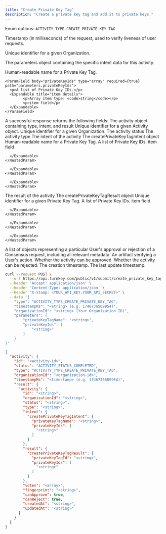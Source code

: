 ```yaml
---
title: "Create Private Key Tag"
description: "Create a private key tag and add it to private keys."
---
```



<EndpointPath type="submit" path="create_private_key_tag" />

<Authorizations />

<H3Bordered text="Body" />

<ParamField body="type" type="enum<string>" required={true}>

Enum options: `ACTIVITY_TYPE_CREATE_PRIVATE_KEY_TAG`
</ParamField>

<ParamField body="timestampMs" type="string" required={true}>

Timestamp (in milliseconds) of the request, used to verify liveness of user requests.
</ParamField>

<ParamField body="organizationId" type="string" required={true}>

Unique identifier for a given Organization.
</ParamField>

<ParamField body="parameters" type="object" required={true} path="parameters">
  <p>The parameters object containing the specific intent data for this activity.</p>
  <Expandable title="details">
    <NestedParam parentKey="parameters" childKey="privateKeyTagName" type="string" required={true} default="">
    Human-readable name for a Private Key Tag.
    </NestedParam>
    
    <ParamField body="privateKeyIds" type="array" required={true} path="parameters.privateKeyIds">
      <p>A list of Private Key IDs.</p>
      <Expandable title="item details">
            <p>Array item type: <code>string</code></p>
            <p>item field</p>
      </Expandable>
    </ParamField>
  </Expandable>
</ParamField>

<H3Bordered text="Response" />
A successful response returns the following fields:

<ResponseField name="activity" type="object" required={true}>
  The activity object containing type, intent, and result
  <Expandable title="activity details">
    <NestedParam parentKey="activity" childKey="id" type="string" required={true}>
Unique identifier for a given Activity object.
</NestedParam>
<NestedParam parentKey="activity" childKey="organizationId" type="string" required={true}>
Unique identifier for a given Organization.
</NestedParam>
<NestedParam parentKey="activity" childKey="status" type="string" required={true}>
The activity status
</NestedParam>
<NestedParam parentKey="activity" childKey="type" type="string" required={true}>
The activity type
</NestedParam>
<NestedParam parentKey="activity" childKey="intent" type="object" required={true}>
      The intent of the activity
      <Expandable title="intent details">
        <NestedParam parentKey="activity.intent" childKey="createPrivateKeyTagIntent" type="object" required={true}>
      The createPrivateKeyTagIntent object
      <Expandable title="createPrivateKeyTagIntent details">
        <NestedParam parentKey="activity.intent.createPrivateKeyTagIntent" childKey="privateKeyTagName" type="string" required={true}>
Human-readable name for a Private Key Tag.
</NestedParam>
<NestedParam parentKey="activity.intent.createPrivateKeyTagIntent" childKey="privateKeyIds" type="array" required={true}>
      A list of Private Key IDs.
      <Expandable title="privateKeyIds details">
        <NestedParam parentKey="activity.intent.createPrivateKeyTagIntent.privateKeyIds" childKey="item" type="string" required={true}>
item field
</NestedParam>

      </Expandable>
    </NestedParam>

      </Expandable>
    </NestedParam>

      </Expandable>
    </NestedParam>
<NestedParam parentKey="activity" childKey="result" type="object" required={true}>
      The result of the activity
      <Expandable title="result details">
        <NestedParam parentKey="activity.result" childKey="createPrivateKeyTagResult" type="object" required={true}>
      The createPrivateKeyTagResult object
      <Expandable title="createPrivateKeyTagResult details">
        <NestedParam parentKey="activity.result.createPrivateKeyTagResult" childKey="privateKeyTagId" type="string" required={true}>
Unique identifier for a given Private Key Tag.
</NestedParam>
<NestedParam parentKey="activity.result.createPrivateKeyTagResult" childKey="privateKeyIds" type="array" required={true}>
      A list of Private Key IDs.
      <Expandable title="privateKeyIds details">
        <NestedParam parentKey="activity.result.createPrivateKeyTagResult.privateKeyIds" childKey="item" type="string" required={true}>
item field
</NestedParam>

      </Expandable>
    </NestedParam>

      </Expandable>
    </NestedParam>

      </Expandable>
    </NestedParam>
<NestedParam parentKey="activity" childKey="votes" type="array" required={true}>
A list of objects representing a particular User's approval or rejection of a Consensus request, including all relevant metadata.
</NestedParam>
<NestedParam parentKey="activity" childKey="fingerprint" type="string" required={true}>
An artifact verifying a User's action.
</NestedParam>
<NestedParam parentKey="activity" childKey="canApprove" type="boolean" required={true}>
Whether the activity can be approved.
</NestedParam>
<NestedParam parentKey="activity" childKey="canReject" type="boolean" required={true}>
Whether the activity can be rejected.
</NestedParam>
<NestedParam parentKey="activity" childKey="createdAt" type="string" required={true}>
The creation timestamp.
</NestedParam>
<NestedParam parentKey="activity" childKey="updatedAt" type="string" required={true}>
The last update timestamp.
</NestedParam>

  </Expandable>
</ResponseField>

<RequestExample>

```bash cURL
curl --request POST \
  --url https://api.turnkey.com/public/v1/submit/create_private_key_tag \
  --header 'Accept: application/json' \
  --header 'Content-Type: application/json' \
  --header "X-Stamp: <YOUR_API_KEY.YOUR_API_SECRET>" \
  --data '{
    "type": "ACTIVITY_TYPE_CREATE_PRIVATE_KEY_TAG",
    "timestampMs": "<string> (e.g. 1746736509954)",
    "organizationId": "<string> (Your Organization ID)",
    "parameters": {
        "privateKeyTagName": "<string>",
        "privateKeyIds": [
            "<string>"
        ]
    }
}'
```

</RequestExample>

<ResponseExample>

```json 200
{
  "activity": {
    "id": "<activity-id>",
    "status": "ACTIVITY_STATUS_COMPLETED",
    "type": "ACTIVITY_TYPE_CREATE_PRIVATE_KEY_TAG",
    "organizationId": "<organization-id>",
    "timestampMs": "<timestamp> (e.g. 1746736509954)",
    "result": {
      "activity": {
        "id": "<string>",
        "organizationId": "<string>",
        "status": "<string>",
        "type": "<string>",
        "intent": {
          "createPrivateKeyTagIntent": {
            "privateKeyTagName": "<string>",
            "privateKeyIds": [
              "<string>"
            ]
          }
        },
        "result": {
          "createPrivateKeyTagResult": {
            "privateKeyTagId": "<string>",
            "privateKeyIds": [
              "<string>"
            ]
          }
        },
        "votes": "<array>",
        "fingerprint": "<string>",
        "canApprove": true,
        "canReject": true,
        "createdAt": "<string>",
        "updatedAt": "<string>"
      }
    }
  }
}
```

</ResponseExample>
